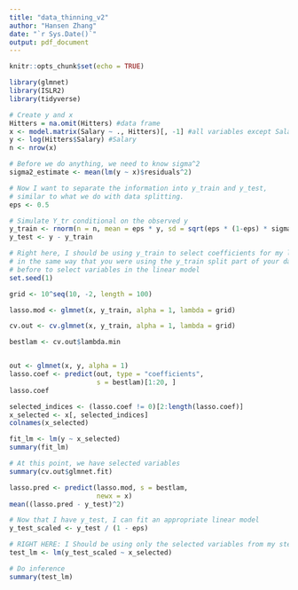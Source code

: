 ---
title: "data_thinning_v2"
author: "Hansen Zhang"
date: "`r Sys.Date()`"
output: pdf_document
---

```{r setup, include=FALSE}
knitr::opts_chunk$set(echo = TRUE)

library(glmnet)
library(ISLR2)
library(tidyverse)
```

```{r}
# Create y and x
Hitters = na.omit(Hitters) #data frame
x <- model.matrix(Salary ~ ., Hitters)[, -1] #all variables except Salary
y <- log(Hitters$Salary) #Salary
n <- nrow(x) 
```

```{r}
# Before we do anything, we need to know sigma^2
sigma2_estimate <- mean(lm(y ~ x)$residuals^2)

# Now I want to separate the information into y_train and y_test,
# similar to what we do with data splitting.
eps <- 0.5

# Simulate Y_tr conditional on the observed y
y_train <- rnorm(n = n, mean = eps * y, sd = sqrt(eps * (1-eps) * sigma2_estimate))
y_test <- y - y_train
```

```{r}
# Right here, I should be using y_train to select coefficients for my linear model
# in the same way that you were using the y_train split part of your data from
# before to select variables in the linear model
set.seed(1)

grid <- 10^seq(10, -2, length = 100)

lasso.mod <- glmnet(x, y_train, alpha = 1, lambda = grid)

cv.out <- cv.glmnet(x, y_train, alpha = 1, lambda = grid)

bestlam <- cv.out$lambda.min


out <- glmnet(x, y, alpha = 1)
lasso.coef <- predict(out, type = "coefficients",
                      s = bestlam)[1:20, ]
lasso.coef

selected_indices <- (lasso.coef != 0)[2:length(lasso.coef)]
x_selected <- x[, selected_indices]
colnames(x_selected)

fit_lm <- lm(y ~ x_selected)
summary(fit_lm)
```

```{r}
# At this point, we have selected variables
summary(cv.out$glmnet.fit)

lasso.pred <- predict(lasso.mod, s = bestlam,
                      newx = x)
mean((lasso.pred - y_test)^2)

# Now that I have y_test, I can fit an appropriate linear model
y_test_scaled <- y_test / (1 - eps)

# RIGHT HERE: I Should be using only the selected variables from my step (**)
test_lm <- lm(y_test_scaled ~ x_selected)

# Do inference
summary(test_lm)
```


